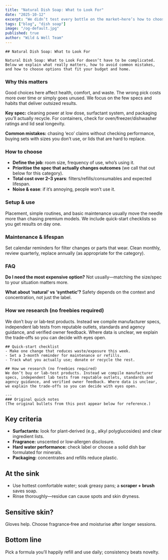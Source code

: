 ```yaml
---
title: "Natural Dish Soap: What to Look For"
date: "2025-10-12"
excerpt: "We didn’t test every bottle on the market—here’s how to choose one that actually cuts grease and is kinder to skin."
tags: ["blog", "dish soap"]
image: "/og-default.jpg"
published: true
author: "Wild & Well Team"
---
```





<AffiliateNotice />

    ## Natural Dish Soap: What to Look For

    Natural Dish Soap: What to Look For doesn’t have to be complicated. Below we explain what really matters, how to avoid common mistakes, and how to choose options that fit your budget and home.

### Why this matters
Good choices here affect health, comfort, and waste. The wrong pick costs more over time or simply goes unused. We focus on the few specs and habits that deliver outsized results.

**Key spec:** cleaning power at low dose, surfactant system, and packaging you’ll actually recycle. For containers, check for oven/freezer/dishwasher ratings and lid seal longevity.

**Common mistakes:** chasing ‘eco’ claims without checking performance, buying sets with sizes you don’t use, or lids that are hard to replace.

### How to choose
- **Define the job**: room size, frequency of use, who’s using it.
- **Prioritise the spec that actually changes outcomes** (we call that out below for this category).
- **Total cost over 2–3 years**: filters/refills/consumables and expected lifespan.
- **Noise & ease**: if it’s annoying, people won’t use it.

### Setup & use
Placement, simple routines, and basic maintenance usually move the needle more than chasing premium models. We include quick-start checklists so you get results on day one.

### Maintenance & lifespan
Set calendar reminders for filter changes or parts that wear. Clean monthly, review quarterly, replace annually (as appropriate for the category).

### FAQ
**Do I need the most expensive option?** Not usually—matching the size/spec to your situation matters more.

**What about ‘natural’ vs ‘synthetic’?** Safety depends on the context and concentration, not just the label.

### How we research (no freebies required)
We don’t buy or lab‑test products. Instead we compile manufacturer specs, independent lab tests from reputable outlets, standards and agency guidance, and verified owner feedback. Where data is unclear, we explain the trade‑offs so you can decide with eyes open.

    ## Quick-start checklist
    - Make one change that reduces waste/exposure this week.
    - Set a 3‑month reminder for maintenance or refills.
    - Track what you actually use; donate or recycle the rest.

    ## How we research (no freebies required)
    We don’t buy or lab‑test products. Instead we compile manufacturer specs, independent lab tests from reputable outlets, standards and agency guidance, and verified owner feedback. Where data is unclear, we explain the trade‑offs so you can decide with eyes open.

    ---
    ### Original quick notes
    (The original bullets from this post appear below for reference.)

## Key criteria
- **Surfactants:** look for plant‑derived (e.g., alkyl polyglucosides) and clear ingredient lists.  
- **Fragrance:** unscented or low‑allergen disclosure.  
- **Hard water performance:** check label or choose a solid dish bar formulated for minerals.  
- **Packaging:** concentrates and refills reduce plastic.

## At the sink
- Use hottest comfortable water; soak greasy pans; a **scraper + brush** saves soap.  
- Rinse thoroughly—residue can cause spots and skin dryness.

## Sensitive skin?
Gloves help. Choose fragrance‑free and moisturise after longer sessions.

## Bottom line
Pick a formula you’ll happily refill and use daily; consistency beats novelty.

